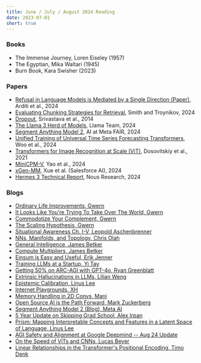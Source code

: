 ```yaml
---
title: June / July / August 2024 Reading
date: 2023-07-01
short: true
---
```


### Books

- The Immense Journey, Loren Eiseley (1957)
- The Egyptian, Mika Waltari (1945)
- Burn Book, Kara Swisher (2023)

### Papers

- [Refusal in Language Models is Mediated by a Single Direction (Paper)](https://arxiv.org/pdf/2406.11717), Arditi et al., 2024
- [Evaluating Chunking Strategies for Retrieval](https://research.trychroma.com/evaluating-chunking), Smith and Troynikov, 2024
- [Dropout](https://www.cs.toronto.edu/~rsalakhu/papers/srivastava14a.pdf), Srivastava et al., 2014
- [The Llama 3 Herd of Models](https://ai.meta.com/research/publications/the-llama-3-herd-of-models/), Llama Team, 2024
- [Segment Anything Model 2](https://ai.meta.com/research/publications/sam-2-segment-anything-in-images-and-videos/), AI at Meta FAIR, 2024
- [Unified Training of Universal Time Series Forecasting Transformers](https://arxiv.org/pdf/2402.02592), Woo et al., 2024
- [Transformers for Image Recognition at Scale (ViT)](https://arxiv.org/pdf/2010.11929), Dosovitskiy et al., 2021
- [MiniCPM-V](https://arxiv.org/pdf/2408.01800), Yao et al., 2024
- [xGen-MM](https://arxiv.org/pdf/2408.08872), Xue et al. (Salesforce AI), 2024
- [Hermes 3 Technical Report](https://nousresearch.com/wp-content/uploads/2024/08/Hermes-3-Technical-Report.pdf), Nous Research, 2024

### Blogs

- [Ordinary Life Improvements, Gwern](https://gwern.net/improvement)
- [It Looks Like You're Trying To Take Over The World, Gwern](https://gwern.net/fiction/clippy)
- [Commodotize Your Complement, Gwern](https://gwern.net/complement)
- [The Scaling Hypothesis, Gwern](https://gwern.net/scaling-hypothesis)
- [Situational Awareness Ch. I-V, Leopold Aschenbrenner](https://situational-awareness.ai/)
- [NNs, Manifolds, and Topology, Chris Olah](https://colah.github.io/posts/2014-03-NN-Manifolds-Topology/)
- [General Intelligence, James Betker](https://nonint.com/2024/06/03/general-intelligence-2024/)
- [Compute Multipliers, James Betker](https://nonint.com/2023/11/05/compute-multipliers/)
- [Einsum is Easy and Useful, Erik Jenner](https://ejenner.com/post/einsum/)
- [Training LLMs at a Startup, Yi Tay](https://www.yitay.net/blog/training-great-llms-entirely-from-ground-zero-in-the-wilderness)
- [Getting 50% on ARC-AGI with GPT-4o, Ryan Greenblatt](https://redwoodresearch.substack.com/p/getting-50-sota-on-arc-agi-with-gpt)
- [Extrinsic Hallucinations in LLMs, Lilian Weng](https://lilianweng.github.io/posts/2024-07-07-hallucination/)
- [Epistemic Calibration, Linus Lee](https://thesephist.com/posts/epistemic-calibration/)
- [Internet Playgrounds, XH](https://woolgather.sh/issue/2)
- [Memory Handling in 2D Convs, Mani](https://riemani.ca/conv)
- [Open Source AI is the Path Forward, Mark Zuckerberg](https://about.fb.com/news/2024/07/open-source-ai-is-the-path-forward/)
- [Segment Anything Model 2 (Blog), Meta AI](https://ai.meta.com/blog/segment-anything-2/)
- [5 Year Update on Skipping Grad School, Alex Irpan](https://www.alexirpan.com/2021/04/07/grad-school-5years.html)
- [Prism: Mapping Interpretable Concepts and Features in a Latent Space of Language, Linus Lee](https://thesephist.com/posts/prism/)
- [AGI Safety and Alignment at Google Deepmind -- Aug 24 Update](https://www.alignmentforum.org/posts/79BPxvSsjzBkiSyTq/agi-safety-and-alignment-at-google-deepmind-a-summary-of)
- [On the Speed of ViTs and CNNs, Lucas Beyer](http://lucasb.eyer.be/articles/vit_cnn_speed.html)
- [Linear Relationships in the Transformer's Positional Encoding, Timo Denk](https://blog.timodenk.com/linear-relationships-in-the-transformers-positional-encoding/)
